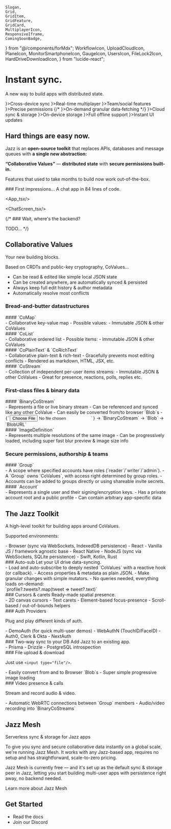     Slogan,
    Grid,
    GridItem,
    GridFeature,
    GridCard,
    MultiplayerIcon,
    ResponsiveIframe,
    ComingSoonBadge,
} from "@/components/forMdx";
    WorkflowIcon,
    UploadCloudIcon,
    PlaneIcon,
    MonitorSmartphoneIcon,
    GaugeIcon,
    UsersIcon,
    FileLock2Icon,
    HardDriveDownloadIcon,
} from "lucide-react";

<div className="md:pt-20" />

# Instant sync.

<Slogan>A new way to build apps with distributed state.</Slogan>

<Grid className="gap-[1px] -mx-4 md:-mx-6 rounded-xl overflow-hidden bg-stone-50 dark:bg-stone-950 [&>*]:rounded-none [&>*]:border-none [&>*]:bg-stone-100 [&>*]:dark:bg-stone-900">
<GridFeature icon={<MonitorSmartphoneIcon strokeWidth={1} strokeLinecap="butt" size={40}/>}>Cross-device sync</GridFeature>
<GridFeature icon={<MultiplayerIcon strokeWidth={1} strokeLinecap="butt" size={40}/>}>Real-time multiplayer</GridFeature>
<GridFeature icon={<UsersIcon strokeWidth={1} strokeLinecap="butt" size={40}/>}>Team/social features</GridFeature>
<GridFeature icon={<FileLock2Icon strokeWidth={1} strokeLinecap="butt" size={40}/>}>Precise permissions</GridFeature>
{/* <GridFeature icon={<WorkflowIcon strokeWidth={1} strokeLinecap="butt" size={40}/>}>On-demand granular data‑fetching</GridFeature> */}
<GridFeature icon={<UploadCloudIcon strokeWidth={1} strokeLinecap="butt" size={40}/>}>Cloud sync & storage</GridFeature>
<GridFeature icon={<HardDriveDownloadIcon strokeWidth={1} strokeLinecap="butt" size={40}/>}>On-device storage</GridFeature>
<GridFeature icon={<PlaneIcon strokeWidth={1} strokeLinecap="butt" size={40}/>}>Full offline support</GridFeature>
<GridFeature icon={<GaugeIcon strokeWidth={1} strokeLinecap="butt" size={40}/>}>Instant UI updates</GridFeature>
<div className="col-start-1 row-start-1 row-span-2 col-span-2 px-4 md:px-6 text-base">
<h2 className="not-prose text-2xl font-medium tracking-tight mt-3 md:mt-5 mb-6">Hard things are easy now.</h2>

Jazz is an **open-source toolkit** that replaces APIs, databases and message queues with **a&nbsp;single new abstraction:**

**&ldquo;Collaborative Values&rdquo;** &mdash; **distributed state** with **secure permissions built-in.**

Features that used to take months to build now work out-of-the-box.

</div>
</Grid>

<div className="-mx-[calc(min(0,(100vw-95rem)/2))]">
### First impressions&hellip;
<Slogan small>A chat app in 84 lines of code.</Slogan>

<Grid className="mt-0 -mx-4 md:-mx-6">
<GridItem className="md:col-start-1 col-span-2">

<App_tsx/>

</GridItem>
<GridItem className="md:col-start-3 col-span-2">

<ChatScreen_tsx/>

</GridItem>
<ResponsiveIframe src="https://chat.jazz.tools" localSrc="http://localhost:5173" className="lg:col-start-5 col-span-2 rounded-xl overflow-hidden min-h-[50vh]"/>
</Grid>
</div>

{/\* ### Wait, where's the backend?

TODO... \*/}

## Collaborative Values

<Slogan small>Your new building blocks.</Slogan>

<div className='text-base'>
Based on CRDTs and public-key cryptography, CoValues...

-   Can be read & edited like simple local JSON state
-   Can be created anywhere, are automatically synced & persisted
-   Always keep full edit history & author metadata
-   Automatically resolve most conflicts
    </div>

### Bread-and-butter datastructures

<Grid className="lg:gap-y-8 grid-cols-2 lg:grid-cols-4">

<GridCard>
    #### `CoMap`
    <div className="text-sm">
        - Collaborative key-value map - Possible values: - Immutable JSON &
        other CoValues
    </div>
</GridCard>

<GridCard>
    #### `CoList`
    <div className="text-sm">
        - Collaborative ordered list - Possible items: - Immutable JSON & other
        CoValues
    </div>
</GridCard>

<GridCard>
    #### `CoPlainText` & `CoRichText` <ComingSoonBadge />
    <div className="text-sm">
        - Collaborative plain-text & rich-text - Gracefully prevents most
        editing conflicts - Rendered as markdown, HTML, JSX, etc.
    </div>
</GridCard>

<GridCard>
#### `CoStream`
<div className="text-sm">
- Collection of independent per-user items streams:
    - Immutable JSON & other CoValues
- Great for presence, reactions, polls, replies etc.
</div>
</GridCard>
</Grid>

### First-class files & binary data

<Grid className="lg:gap-y-8 grid-cols-2 lg:grid-cols-4">

<GridCard>
    #### `BinaryCoStream`
    <div className="text-sm">
        - Represents a file or live binary stream - Can be referenced and synced
        like any other CoValue - Can easily be converted from/to browser `Blob`s
        - <code>{`<input type="file"/>`}</code> -> `BinaryCoStream` -> `Blob` ->
        `BlobURL`
    </div>
</GridCard>

<GridCard>
    #### `ImageDefinition`
    <div className="text-sm">
        - Represents multiple resolutions of the same image - Can be
        progressively loaded, including super fast blur preview & image size
        info
    </div>
</GridCard>

</Grid>

### Secure permissions, authorship & teams

<Grid className="lg:gap-y-8 grid-cols-2 lg:grid-cols-4">

<GridCard>
#### `Group`
<div className="text-sm">
- A scope where specified accounts have roles (`reader`/`writer`/`admin`).
- A `Group` owns `CoValues`, with access right determined by group roles.
- Accounts can be added to groups directly or using shareable invite secrets.
</div>
</GridCard>
<GridCard>
#### `Account`
<div className="text-sm">
- Represents a single user and their signing/encryption keys.
- Has a private account root and a public profile
    - Can contain arbitrary app-specific data
</div>
</GridCard>
</Grid>

## The Jazz Toolkit

<Slogan small>A high-level toolkit for building apps around CoValues.</Slogan>

Supported environments:

<div className="text-sm">
- Browser (sync via WebSockets, IndexedDB persistence)
    - React
    - Vanilla JS / framework agnostic base
- React Native <ComingSoonBadge/>
- NodeJS (sync via WebSockets, SQLite persistence) <ComingSoonBadge/>
- Swift, Kotlin, Rust <ComingSoonBadge when="later"/>
</div>
<Grid>

<GridCard>
    ### Auto-sub
    <Slogan small>Let your UI drive data-syncing.</Slogan>
    <div className="text-sm">
        - Load and auto-subscribe to deeply nested `CoValues` with a reactive
        hook (or callback). - Access properties & metadata as plain JSON. - Make
        granular changes with simple mutators. - No queries needed, everything
        loads on-demand: <br />
        `profile?.tweets?.map(tweet => tweet?.text)`
    </div>
</GridCard>

<GridCard>
    ### Cursors & carets
    <Slogan small>Ready-made spatial presence.</Slogan>
    <div className="text-sm">
        - 2D canvas cursors <ComingSoonBadge />
        - Text carets <ComingSoonBadge />
        - Element-based focus-presence <ComingSoonBadge />
        - Scroll-based / out-of-bounds helpers <ComingSoonBadge />
    </div>
</GridCard>

<GridCard>
### Auth Providers

<Slogan small>Plug and play different kinds of auth.</Slogan>
<div className="text-sm">
- DemoAuth (for quick multi-user demos)
- WebAuthN (TouchID/FaceID)
- Auth0, Clerk & Okta <ComingSoonBadge/>
- NextAuth <ComingSoonBadge/>
</div>
</GridCard>

<GridCard>
    ### Two-way sync to your DB
    <Slogan small>Add Jazz to an existing app.</Slogan>
    <div className="text-sm">
        - Prisma <ComingSoonBadge />
        - Drizzle <ComingSoonBadge />
        - PostgreSQL introspection <ComingSoonBadge />
    </div>
</GridCard>

<GridCard>
### File upload & download

<Slogan small>Just use `<input type="file"/>`.</Slogan>
<div className="text-sm">
- Easily convert from and to Browser `Blob`s
- Super simple progressive image loading
</div>
</GridCard>

<GridCard>
### Video presence & calls

<Slogan small>Stream and record audio & video.</Slogan>
<div className="text-sm">
- Automatic WebRTC connections between `Group` members <ComingSoonBadge/>
- Audio/video recording into `BinaryCoStreams` <ComingSoonBadge/>
</div>
</GridCard>
</Grid>

## Jazz Mesh

<Slogan small>Serverless sync & storage for Jazz apps</Slogan>

To give you sync and secure collaborative data instantly on a global scale, we're running Jazz Mesh. It works with any Jazz-based app, requires no setup and has straightforward, scale-to-zero pricing.

Jazz Mesh is currently free &mdash; and it's set up as the default sync & storage peer in Jazz, letting you start building multi-user apps with persistence right away, no backend needed.

<Link href="/mesh" target="_blank">
    Learn more about Jazz Mesh
</Link>

## Get Started

-   <Link href="/docs" target="_blank">
        Read the docs
    </Link>
-   <Link href="https://discord.gg/utDMjHYg42" target="_blank">
        Join our Discord
    </Link>
